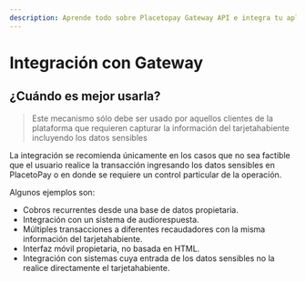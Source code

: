 ```yaml
---
description: Aprende todo sobre Placetopay Gateway API e integra tu aplicación para recibir pagos por internet.
---
```

# Integración con Gateway

## ¿Cuándo es mejor usarla?

> Este mecanismo sólo debe ser usado por aquellos clientes de la plataforma que requieren capturar la información del tarjetahabiente incluyendo los datos sensibles

La integración se recomienda únicamente en los casos que no sea factible que el usuario realice la transacción ingresando los datos sensibles en PlacetoPay o en donde se requiere un control particular de la operación.

Algunos ejemplos son:

* Cobros recurrentes desde una base de datos propietaria.
* Integración con un sistema de audiorespuesta.
* Múltiples transacciones a diferentes recaudadores con la misma información del tarjetahabiente.
* Interfaz móvil propietaria, no basada en HTML.
* Integración con sistemas cuya entrada de los datos sensibles no la realice directamente el tarjetahabiente.
